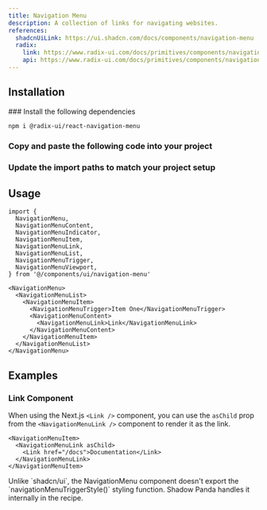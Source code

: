 ```yaml
---
title: Navigation Menu
description: A collection of links for navigating websites.
references:
  shadcnUiLink: https://ui.shadcn.com/docs/components/navigation-menu
  radix:
    link: https://www.radix-ui.com/docs/primitives/components/navigation-menu
    api: https://www.radix-ui.com/docs/primitives/components/navigation-menu#api-reference
---
```


<ComponentPreview name="navigation-menu" withRecipe />

## Installation

<Steps>
### Install the following dependencies

```bash npm2yarn
npm i @radix-ui/react-navigation-menu
```

### Copy and paste the following code into your project

<ComponentSource name="navigation-menu" />

### Update the import paths to match your project setup

</Steps>

## Usage

```tsx
import {
  NavigationMenu,
  NavigationMenuContent,
  NavigationMenuIndicator,
  NavigationMenuItem,
  NavigationMenuLink,
  NavigationMenuList,
  NavigationMenuTrigger,
  NavigationMenuViewport,
} from '@/components/ui/navigation-menu'
```

```tsx
<NavigationMenu>
  <NavigationMenuList>
    <NavigationMenuItem>
      <NavigationMenuTrigger>Item One</NavigationMenuTrigger>
      <NavigationMenuContent>
        <NavigationMenuLink>Link</NavigationMenuLink>
      </NavigationMenuContent>
    </NavigationMenuItem>
  </NavigationMenuList>
</NavigationMenu>
```

## Examples

### Link Component

When using the Next.js `<Link />` component, you can use the `asChild` prop from the `<NavigationMenuLink />` component to render it as the link.

```tsx {2-4}
<NavigationMenuItem>
  <NavigationMenuLink asChild>
    <Link href="/docs">Documentation</Link>
  </NavigationMenuLink>
</NavigationMenuItem>
```

<Callout emoji="ℹ️">
  Unlike `shadcn/ui`, the NavigationMenu component doesn't export the `navigationMenuTriggerStyle()`
  styling function. Shadow Panda handles it internally in the recipe.
</Callout>

